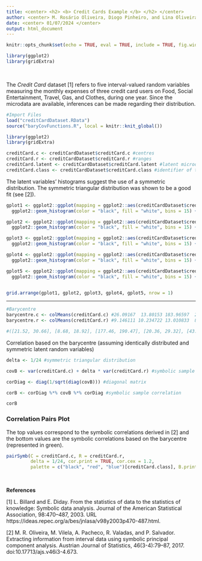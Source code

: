 ---
title: <center> <h2> <b> Credit Cards Example </b> </h2> </center>
author: <center> M. Rosário Oliveira, Diogo Pinheiro, and Lina Oliveira </center>
date: <center> 01/07/2024 </center>
output: html_document
---

```{r setup, include = FALSE}
knitr::opts_chunk$set(echo = TRUE, eval = TRUE, include = TRUE, fig.width = 4, fig.height = 4, fig.align = 'center')

library(ggplot2)
library(gridExtra)

```


&nbsp;
&nbsp;


The <em> Credit Card </em> dataset [1] refers to five interval-valued random variables measuring the monthly expenses of three credit card users on Food, Social Entertainment, Travel, Gas, and Clothes, during one year. Since the microdata are available, inferences can be made regarding their distribution.


```{r, include = TRUE}
#Import Files
load("creditCardDataset.RData")
source("baryCovFunctions.R", local = knitr::knit_global())

library(ggplot2)
library(gridExtra)

creditCard.c <- creditCardDataset$creditCard.c #centres
creditCard.r <- creditCardDataset$creditCard.r #ranges
creditCard.latent <- creditCardDataset$creditCard.latent #latent microdata 
creditCard.class <- creditCardDataset$creditCard.class #identifier of the credit card user

```



The latent variables' histograms suggest the use of a symmetric distribution. The symmetric triangular distribution was shown to be a good fit (see [2]).
&nbsp;
&nbsp;

```{r, echo = FALSE, fig.width=10, fig.height=3}

gplot1 <- ggplot2::ggplot(mapping = ggplot2::aes(creditCardDataset$creditCard.latent$Food)) + 
  ggplot2::geom_histogram(color = "black", fill = "white", bins = 15) + ggplot2::xlab("Food") + ggplot2::ylab("")

gplot2 <- ggplot2::ggplot(mapping = ggplot2::aes(creditCardDataset$creditCard.latent$Social)) + 
  ggplot2::geom_histogram(color = "black", fill = "white", bins = 15) + ggplot2::xlab("Social") + ggplot2::ylab("")

gplot3 <- ggplot2::ggplot(mapping = ggplot2::aes(creditCardDataset$creditCard.latent$Travel)) + 
  ggplot2::geom_histogram(color = "black", fill = "white", bins = 15) + ggplot2::xlab("Travel") + ggplot2::ylab("")

gplot4 <- ggplot2::ggplot(mapping = ggplot2::aes(creditCardDataset$creditCard.latent$Gas)) + 
  ggplot2::geom_histogram(color = "black", fill = "white", bins = 15) + ggplot2::xlab("Gas") + ggplot2::ylab("")

gplot5 <- ggplot2::ggplot(mapping = ggplot2::aes(creditCardDataset$creditCard.latent$Clothes)) + 
  ggplot2::geom_histogram(color = "black", fill = "white", bins = 15) + ggplot2::xlab("Clothes") + ggplot2::ylab("")


grid.arrange(gplot1, gplot2, gplot3, gplot4, gplot5, nrow = 1)

```

***


```{r, include = TRUE}
#Barycentre
barycentre.c <- colMeans(creditCard.c) #26.09167  13.80153 183.96597  24.83944  49.31750 
barycentre.r <- colMeans(creditCard.r) #9.146111 10.234722 13.010833  8.960000  11.888333

#([21.52, 30.66], [8.68, 18.92], [177.46, 190.47], [20.36, 29.32], [43.37, 55.26])
```


Correlation based on the barycentre (assuming identically distributed and symmetric latent random variables)


```{r, include = TRUE}
delta <- 1/24 #symmetric triangular distribution

covB <- var(creditCard.c) + delta * var(creditCard.r) #symbolic sample covariance

corDiag <- diag(1/sqrt(diag(covB))) #diagonal matrix

corB <- corDiag %*% covB %*% corDiag #symbolic sample correlation

corB

```





<h3> Correlation Pairs Plot </h3>

The top values correspond to the symbolic correlations derived in [2] and the bottom values are the symbolic correlations based on the barycentre (represented in green).

```{r, include = TRUE, fig.width=8, fig.height = 8}
pairSymb(C = creditCard.c, R = creditCard.r,
         delta = 1/24, cor.print = TRUE, cor.cex = 1.2, 
         palette = c("black", "red", "blue")[creditCard.class], B.print = TRUE)
```


&nbsp;

<b> References </b>

[1] L. Billard and E. Diday. From the statistics of data to the statistics of knowledge: Symbolic data analysis. Journal of the American Statistical Association, 98:470–487, 2003. URL https://ideas.repec.org/a/bes/jnlasa/v98y2003p470-487.html.


[2] M. R. Oliveira, M. Vilela, A. Pacheco, R. Valadas, and P. Salvador. Extracting information from interval data using symbolic principal component analysis. Austrian Journal of Statistics, 46(3-4):79–87, 2017. doi:10.17713/ajs.v46i3-4.673.


